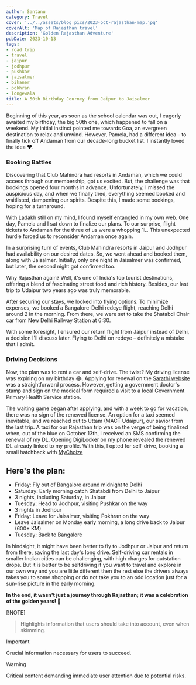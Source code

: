 ```yaml
---
author: Santanu
category: Travel
cover: '../../assets/blog_pics/2023-oct-rajasthan-map.jpg'
coverAlt: 'Map of Rajasthan travel'
description: 'Golden Rajasthan Adventure'
pubDate: 2023-10-13
tags:
- road trip
- travel
- jaipur
- jodhpur
- pushkar
- jaisalmer
- bikaner
- pokhran
- longewala 
title: A 50th Birthday Journey from Jaipur to Jaisalmer
---
```

Beginning of this year, as soon as the school calendar was out, I eagerly awaited my birthday, the big 50th one, which happened to fall on a weekend. My initial instinct pointed me towards Goa, an evergreen destination to relax and unwind. However, Pamela, had a different idea – to finally tick off Andaman from our decade-long bucket list. I instantly loved the idea ❤️.

### Booking Battles

Discovering that Club Mahindra had resorts in Andaman, which we could access through our membership, got us excited. But, the challenge was that bookings opened four months in advance. Unfortunately, I missed the auspicious day, and when we finally tried, everything seemed booked and waitlisted, dampening our spirits. Despite this, I made some bookings, hoping for a turnaround.

With Ladakh still on my mind, I found myself entangled in my own web. One day, Pamela and I sat down to finalize our plans. To our surprise, flight tickets to Andaman for the three of us were a whopping 1L. This unexpected hurdle forced us to reconsider Andaman once again.

In a surprising turn of events, Club Mahindra resorts in Jaipur and Jodhpur had availability on our desired dates. So, we went ahead and booked them, along with Jaisalmer. Initially, only one night in Jaisalmer was confirmed, but later, the second night got confirmed too. 

Why Rajasthan again? Well, it's one of India's top tourist destinations, offering a blend of fascinating street food and rich history. Besides, our last trip to Udaipur two years ago was truly memorable.

After securing our stays, we looked into flying options. To minimize expenses, we booked a Bangalore-Delhi redeye flight, reaching Delhi around 2 in the morning. From there, we were set to take the Shatabdi Chair car from New Delhi Railway Station at 6:30.

With some foresight, I ensured our return flight from Jaipur instead of Delhi, a decision I'll discuss later. Flying to Delhi on redeye  – definitely a mistake that I admit.

### Driving Decisions

Now, the plan was to rent a car and self-drive. The twist? My driving license was expiring on my birthday 😂. Applying for renewal on the  [Sarathi website](https://sarathi.parivahan.gov.in/) was a straightforward process. However, getting a government doctor's stamp and sign on the medical form required a visit to a local Government Primary Health Service station. 

The waiting game began after applying, and with a week to go for vacation, there was no sign of the renewed license. An option for a taxi seemed inevitable, and we reached out to Uttam (MACT Udaipur), our savior from the last trip. A taxi for our Rajasthan trip was on the verge of being finalized when, out of the blue on October 13th, I received an SMS confirming the renewal of my DL. Opening DigiLocker on my phone revealed the renewed DL already linked to my profile. With this, I opted for self-drive, booking a small hatchback with [MyChoize](https://www.mychoize.com/)

## Here's the plan:

- Friday: Fly out of Bangalore around midnight to Delhi
- Saturday: Early morning catch Shatabdi from Delhi to Jaipur
- 3 nights, including Saturday, in Jaipur
- Tuesday: Head to Jodhpur, visiting Pushkar on the way
- 3 nights in Jodhpur
- Friday: Leave for Jaisalmer, visiting Pokhran on the way
- Leave Jaisalmer on Monday early morning, a long drive back to Jaipur (600+ KM)
- Tuesday: Back to Bangalore

In hindsight, it might have been better to fly to Jodhpur or Jaipur and return from there, saving the last day's long drive. Self-driving car rentals in smaller Indian cities can be challenging, with high charges for outstation drops. But it is better to be selfdriving if you want to travel and explore in our own way and you are liitle different then the rest else the drivers always takes you to some shopping or do not take you to an odd location just for a sun-rise picture in the early morning. 

**In the end, it wasn't just a journey through Rajasthan; it was a celebration of the golden years! 🌟**

[!NOTE]
> Highlights information that users should take into account, even when skimming.

> [!IMPORTANT]
> Crucial information necessary for users to succeed.

> [!WARNING]
> Critical content demanding immediate user attention due to potential risks.